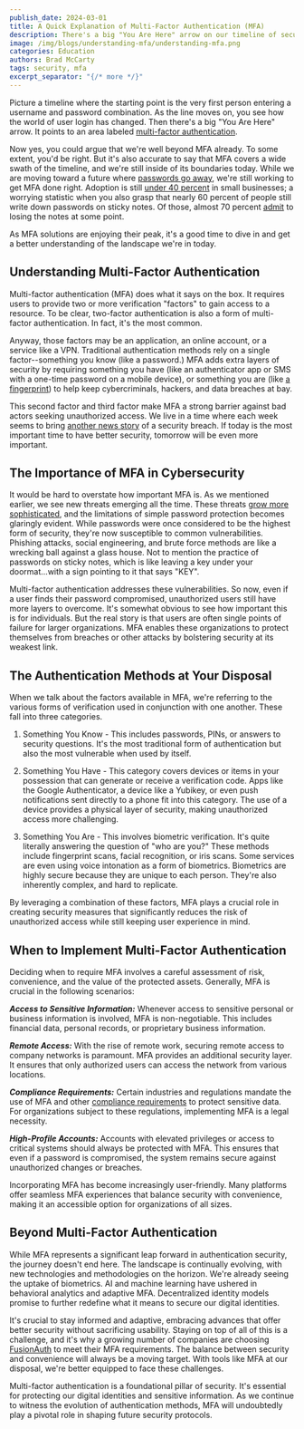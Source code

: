 ```yaml
---
publish_date: 2024-03-01
title: A Quick Explanation of Multi-Factor Authentication (MFA)
description: There's a big "You Are Here" arrow on our timeline of security. It points to multi-factor authentication.
image: /img/blogs/understanding-mfa/understanding-mfa.png
categories: Education
authors: Brad McCarty
tags: security, mfa
excerpt_separator: "{/* more */}"
---
```


Picture a timeline where the starting point is the very first person entering a username and password combination. As the line moves on, you see how the world of user login has changed. Then there's a big "You Are Here" arrow. It points to an area labeled [multi-factor authentication](/articles/authentication/multi-factor-authentication).

Now yes, you could argue that we're well beyond MFA already. To some extent, you'd be right. But it's also accurate to say that MFA covers a wide swath of the timeline, and we're still inside of its boundaries today. While we are moving toward a future where [passwords go away](/articles/authentication/passwordless-authentication-security), we're still working to get MFA done right. Adoption is still [under 40 percent](https://www.resmo.com/blog/multifactor-authentication-statistics) in small businesses; a worrying statistic when you also grasp that nearly 60 percent of people still write down passwords on sticky notes. Of those, almost 70 percent [admit](https://www.lastpass.com/state-of-the-password/global-password-security-report-2019) to losing the notes at some point.

As MFA solutions are enjoying their peak, it's a good time to dive in and get a better understanding of the landscape we're in today.

## Understanding Multi-Factor Authentication

Multi-factor authentication (MFA) does what it says on the box. It requires users to provide two or more verification "factors" to gain access to a resource. To be clear, two-factor authentication is also a form of multi-factor authentication. In fact, it's the most common.

Anyway, those factors may be an application, an online account, or a service like a VPN. Traditional authentication methods rely on a single factor--something you know (like a password.) MFA adds extra layers of security by requiring something you have (like an authenticator app or SMS with a one-time password on a mobile device), or something you are (like [a fingerprint](/blog/introducing-biometric-authentication)) to help keep cybercriminals, hackers, and data breaches at bay.

This second factor and third factor make MFA a strong barrier against bad actors seeking unauthorized access. We live in a time where each week seems to bring [another news story](/blog/grammarly-proves-ciam-not-optional) of a security breach. If today is the most important time to have better security, tomorrow will be even more important.

## The Importance of MFA in Cybersecurity

It would be hard to overstate how important MFA is. As we mentioned earlier, we see new threats emerging all the time. These threats [grow more sophisticated](/blog/fusionauth-releases-advanced-threat-detection), and the limitations of simple password protection becomes glaringly evident. While passwords were once considered to be the highest form of security, they're now susceptible to common vulnerabilities. Phishing attacks, social engineering, and brute force methods are like a wrecking ball against a glass house. Not to mention the practice of passwords on sticky notes, which is like leaving a key under  your doormat...with a sign pointing to it that says "KEY".

Multi-factor authentication addresses these vulnerabilities. So now, even if a user finds their password compromised, unauthorized users still have more layers to overcome. It's somewhat obvious to see how important this is for individuals. But the real story is that users are often single points of failure for larger organizations. MFA enables these organizations to protect themselves from breaches or other attacks by bolstering security at its weakest link.

## The Authentication Methods at Your Disposal

When we talk about the factors available in MFA, we're referring to the various forms of verification used in conjunction with one another. These fall into three categories.

1.  Something You Know - This includes passwords, PINs, or answers to security questions. It's the most traditional form of authentication but also the most vulnerable when used by itself.

2.  Something You Have - This category covers devices or items in your possession that can generate or receive a verification code. Apps like the Google Authenticator, a device like a Yubikey, or even push notifications sent directly to a phone fit into this category. The use of a device provides a physical layer of security, making unauthorized access more challenging.

3.  Something You Are -  This involves biometric verification. It's quite literally answering the question of "who are you?" These methods include fingerprint scans, facial recognition, or iris scans. Some services are even using voice intonation as a form of biometrics. Biometrics are highly secure because they are unique to each person. They're also inherently complex, and hard to replicate.

By leveraging a combination of these factors, MFA plays a crucial role in creating security measures that significantly reduces the risk of unauthorized access while still keeping user experience in mind.

## When to Implement Multi-Factor Authentication

Deciding when to require MFA involves a careful assessment of risk, convenience, and the value of the protected assets. Generally, MFA is crucial in the following scenarios:

***Access to Sensitive Information:*** Whenever access to sensitive personal or business information is involved, MFA is non-negotiable. This includes financial data, personal records, or proprietary business information.

***Remote Access:*** With the rise of remote work, securing remote access to company networks is paramount. MFA provides an additional security layer. It ensures that only authorized users can access the network from various locations.

***Compliance Requirements:*** Certain industries and regulations mandate the use of MFA and other [compliance requirements](/articles/authentication/mfa-compliance-fusionauth) to protect sensitive data. For organizations subject to these regulations, implementing MFA is a legal necessity.

***High-Profile Accounts:*** Accounts with elevated privileges or access to critical systems should always be protected with MFA. This ensures that even if a password is compromised, the system remains secure against unauthorized changes or breaches.

Incorporating MFA has become increasingly user-friendly. Many platforms offer seamless MFA experiences that balance security with convenience, making it an accessible option for organizations of all sizes.

## Beyond Multi-Factor Authentication

While MFA represents a significant leap forward in authentication security, the journey doesn't end here. The landscape is continually evolving, with new technologies and methodologies on the horizon. We're already seeing the uptake of biometrics. AI and machine learning have ushered in behavioral analytics and adaptive MFA. Decentralized identity models promise to further redefine what it means to secure our digital identities.

It's crucial to stay informed and adaptive, embracing advances that offer better security without sacrificing usability. Staying on top of all of this is a challenge, and it's why a growing number of companies are choosing [FusionAuth](/) to meet their MFA requirements. The balance between security and convenience will always be a moving target. With tools like MFA at our disposal, we're better equipped to face these challenges.

Multi-factor authentication is a foundational pillar of security. It's essential for protecting our digital identities and sensitive information. As we continue to witness the evolution of authentication methods, MFA will undoubtedly play a pivotal role in shaping future security protocols.
